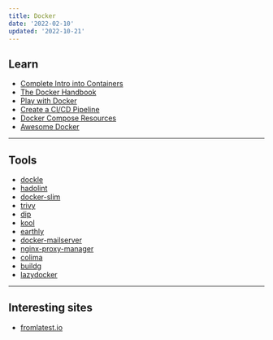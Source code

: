 ```yaml
---
title: Docker
date: '2022-02-10'
updated: '2022-10-21'
---
```


## Learn

-   [Complete Intro into Containers](https://btholt.github.io/complete-intro-to-containers/)
-   [The Docker Handbook](https://www.freecodecamp.org/news/the-docker-handbook/)
-   [Play with Docker](https://training.play-with-docker.com/)
-   [Create a CI/CD Pipeline](https://www.taniarascia.com/continuous-integration-pipeline-docker/)
-   [Docker Compose Resources](https://github.com/docker/awesome-compose)
-   [Awesome Docker](https://github.com/veggiemonk/awesome-docker)

---

## Tools

-   [dockle](https://github.com/goodwithtech/dockle)
-   [hadolint](https://github.com/hadolint/hadolint)
-   [docker-slim](https://github.com/docker-slim/docker-slim)
-   [trivy](https://github.com/aquasecurity/trivy)
-   [dip](https://github.com/bibendi/dip)
-   [kool](https://kool.dev/)
-   [earthly](https://earthly.dev/)
-   [docker-mailserver](https://github.com/docker-mailserver/docker-mailserver)
-   [nginx-proxy-manager](https://github.com/jc21/nginx-proxy-manager)
-   [colima](https://github.com/abiosoft/colima)
-   [buildg](https://github.com/ktock/buildg)
-   [lazydocker](https://github.com/jesseduffield/lazydocker)

---

## Interesting sites

-   [fromlatest.io](https://www.fromlatest.io/)
